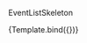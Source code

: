 
<Meta title="ui/EventListSkeleton" component={EventListSkeleton} />


EventListSkeleton

<Canvas>
    <Story
        name="Normal"
        parameters={{
            backgrounds: { default: 'white' }
        }}
    >
        {Template.bind({})}
    </Story>
</Canvas>